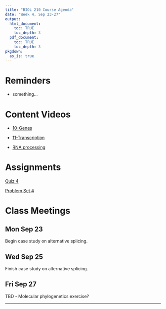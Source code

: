 ```yaml
---
title: "BIOL 210 Course Agenda"
date: "Week 4, Sep 23-27"
output: 
  html_document:
    toc: TRUE
    toc_depth: 3
  pdf_document:
    toc: TRUE
    toc_depth: 3
pkgdown:
  as_is: true
---
```

# Reminders

* something...

# Content Videos

* [10-Genes](https://drive.google.com/drive/folders/1eLzO01lyNV57WvVK-Ie8kH_3eWKHXGcu?usp=drive_link)

* [11-Transcription](https://drive.google.com/drive/folders/1huNxrV8fMPPR74hvxjAqDkf-Yan1GubL?usp=drive_link)

* [RNA processing](https://drive.google.com/drive/folders/1knvr2f7Xf0Pw5J9j45ZtklyrQ3AS3QdJ?usp=drive_link)

# Assignments

[Quiz 4](404.html)

[Problem Set 4](ps4.html)

# Class Meetings

## Mon Sep 23

Begin case study on alternative splicing.

## Wed Sep 25

Finish case study on alternative splicing.

## Fri Sep 27

TBD - Molecular phylogenetics exercise?
<br>

------------------------------------------------------------------------
